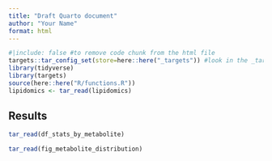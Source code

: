```yaml
---
title: "Draft Quarto document"
author: "Your Name"
format: html
---
```


```r
#|include: false #to remove code chunk from the html file
targets::tar_config_set(store=here::here("_targets")) #look in the _targets folder instead of the doc folder for the files
library(tidyverse)
library(targets)
source(here::here("R/functions.R"))
lipidomics <- tar_read(lipidomics)
```

## Results

```r
tar_read(df_stats_by_metabolite)
```

```r
tar_read(fig_metabolite_distribution)
```
